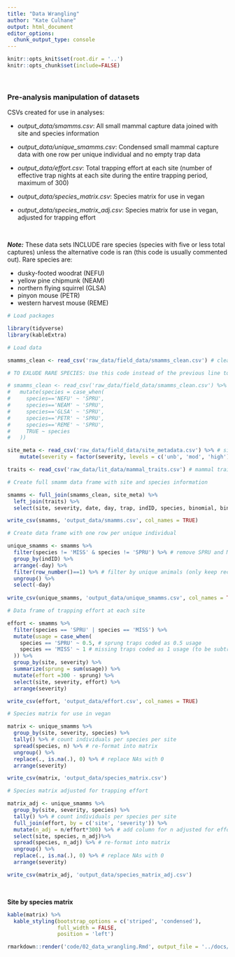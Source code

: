 ```yaml
---
title: "Data Wrangling"
author: "Kate Culhane"
output: html_document
editor_options: 
  chunk_output_type: console
---
```


```r
knitr::opts_knit$set(root.dir = '..')
knitr::opts_chunk$set(include=FALSE)
```

<br>

### Pre-analysis manipulation of datasets

CSVs created for use in analyses:

- *output_data/smamms.csv*: All small mammal capture data joined with site and species information

- *output_data/unique_smamms.csv*: Condensed small mammal capture data with one row per unique individual and no empty trap data

- *output_data/effort.csv*: Total trapping effort at each site (number of effective trap nights at each site during the entire trapping period, maximum of 300)

- *output_data/species_matrix.csv*: Species matrix for use in vegan

- *output_data/species_matrix_adj.csv*: Species matrix for use in vegan, adjusted for trapping effort

<br>

***Note:*** These data sets INCLUDE rare species (species with five or less total captures) unless the alternative code is ran (this code is usually commented out). Rare species are:

- dusky-footed woodrat (NEFU)
- yellow pine chipmunk (NEAM)
- northern flying squirrel (GLSA)
- pinyon mouse (PETR)
- western harvest mouse (REME)

```r

# Load packages

library(tidyverse)
library(kableExtra)

# Load data

smamms_clean <- read_csv('raw_data/field_data/smamms_clean.csv') # cleaned mammal data

# TO EXLUDE RARE SPECIES: Use this code instead of the previous line to run all analyses with rare species (<=5 captures each) removed

# smamms_clean <- read_csv('raw_data/field_data/smamms_clean.csv') %>%
#   mutate(species = case_when(
#     species=='NEFU' ~ 'SPRU',
#     species=='NEAM' ~ 'SPRU',
#     species=='GLSA' ~ 'SPRU',
#     species=='PETR' ~ 'SPRU',
#     species=='REME' ~ 'SPRU',
#     TRUE ~ species
#   ))

site_meta <- read_csv('raw_data/field_data/site_metadata.csv') %>% # site metadata
    mutate(severity = factor(severity, levels = c('unb', 'mod', 'high')))

traits <- read_csv('raw_data/lit_data/mammal_traits.csv') # mammal trait data

```

```r

# Create full smamm data frame with site and species information

smamms <- full_join(smamms_clean, site_meta) %>%
  left_join(traits) %>% 
  select(site, severity, date, day, trap, indID, species, binomial, binomial_short, common_name, family, age, recap, weight, comments)

write_csv(smamms, 'output_data/smamms.csv', col_names = TRUE)

```

```r

# Create data frame with one row per unique individual

unique_smamms <- smamms %>% 
  filter(species != 'MISS' & species != 'SPRU') %>% # remove SPRU and MISS
  group_by(indID) %>% 
  arrange(-day) %>% 
  filter(row_number()==1) %>% # filter by unique animals (only keep record from last capture)
  ungroup() %>% 
  select(-day)
    
write_csv(unique_smamms, 'output_data/unique_smamms.csv', col_names = TRUE)

```

```r

# Data frame of trapping effort at each site

effort <- smamms %>% 
  filter(species == 'SPRU' | species == 'MISS') %>%
  mutate(usage = case_when(
    species == 'SPRU' ~ 0.5, # sprung traps coded as 0.5 usage
    species == 'MISS' ~ 1 # missing traps coded as 1 usage (to be subtracted)
  )) %>% 
  group_by(site, severity) %>% 
  summarize(sprung = sum(usage)) %>% 
  mutate(effort =300 - sprung) %>% 
  select(site, severity, effort) %>% 
  arrange(severity)

write_csv(effort, 'output_data/effort.csv', col_names = TRUE)

```

```r

# Species matrix for use in vegan

matrix <- unique_smamms %>% 
  group_by(site, severity, species) %>% 
  tally() %>% # count individuals per species per site
  spread(species, n) %>% # re-format into matrix
  ungroup() %>% 
  replace(., is.na(.), 0) %>% # replace NAs with 0
  arrange(severity)

write_csv(matrix, 'output_data/species_matrix.csv')

# Species matrix adjusted for trapping effort

matrix_adj <- unique_smamms %>% 
  group_by(site, severity, species) %>% 
  tally() %>% # count individuals per species per site
  full_join(effort, by = c('site', 'severity')) %>% 
  mutate(n_adj = n/effort*300) %>% # add column for n adjusted for effort
  select(site, species, n_adj)%>% 
  spread(species, n_adj) %>% # re-format into matrix
  ungroup() %>% 
  replace(., is.na(.), 0) %>% # replace NAs with 0
  arrange(severity)

write_csv(matrix_adj, 'output_data/species_matrix_adj.csv')

```

<br>

**Site by species matrix**

```r

kable(matrix) %>% 
  kable_styling(bootstrap_options = c('striped', 'condensed'),
                full_width = FALSE,
                position = 'left')

```

```r
rmarkdown::render('code/02_data_wrangling.Rmd', output_file = '../docs/02_data_wrangling.html')
```
